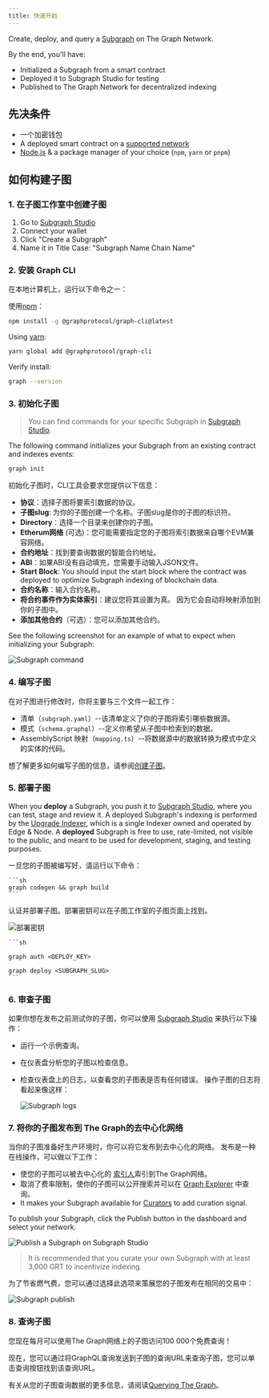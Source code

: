 ```yaml
---
title: 快速开始
---
```


Create, deploy, and query a [Subgraph](/subgraphs/developing/developer-faq/#1-what-is-a-subgraph) on The Graph Network.

By the end, you'll have:

- Initialized a Subgraph from a smart contract
- Deployed it to Subgraph Studio for testing
- Published to The Graph Network for decentralized indexing

## 先决条件

- 一个加密钱包
- A deployed smart contract on a [supported network](/supported-networks/)
- [Node.js](https://nodejs.org/) & a package manager of your choice (`npm`, `yarn` or `pnpm`)

## 如何构建子图

### 1. 在子图工作室中创建子图

1. Go to [Subgraph Studio](https://thegraph.com/studio/)
2. Connect your wallet
3. Click "Create a Subgraph"
4. Name it in Title Case: "Subgraph Name Chain Name"

### 2. 安装 Graph CLI

在本地计算机上，运行以下命令之一：

使用[npm](https://www.npmjs.com/)：

```sh
npm install -g @graphprotocol/graph-cli@latest
```

Using [yarn](https://yarnpkg.com/):

```sh
yarn global add @graphprotocol/graph-cli
```

Verify install:

```sh
graph --version
```

### 3. 初始化子图

> You can find commands for your specific Subgraph in [Subgraph Studio](https://thegraph.com/studio/).

The following command initializes your Subgraph from an existing contract and indexes events:

```sh
graph init
```

初始化子图时，CLI工具会要求您提供以下信息：

- **协议**：选择子图将要索引数据的协议。
- **子图slug**: 为你的子图创建一个名称。子图slug是你的子图的标识符。
- **Directory**：选择一个目录来创建你的子图。
- **Etherum网络** (可选)：您可能需要指定您的子图将索引数据来自哪个EVM兼容网络。
- **合约地址**：找到要查询数据的智能合约地址。
- **ABI**：如果ABI没有自动填充，您需要手动输入JSON文件。
- **Start Block**: You should input the start block where the contract was deployed to optimize Subgraph indexing of blockchain data.
- **合约名称**：输入合约名称。
- **将合约事件作为实体索引**：建议您将其设置为真。 因为它会自动将映射添加到你的子图中。
- **添加其他合约**（可选）：您可以添加其他合约。

See the following screenshot for an example of what to expect when initializing your Subgraph:

![Subgraph command](/img/CLI-Example.png)

### 4. 编写子图

在对子图进行修改时，你将主要与三个文件一起工作：

- 清单（`subgraph.yaml`）--该清单定义了你的子图将索引哪些数据源。
- 模式（`schema.graphql`）--定义你希望从子图中检索到的数据。
- AssemblyScript 映射（`mapping.ts`）--将数据源中的数据转换为模式中定义的实体的代码。

想了解更多如何编写子图的信息，请参阅[创建子图](/developing/creating-a-subgraph/)。

### 5. 部署子图

When you **deploy** a Subgraph, you push it to [Subgraph Studio](https://thegraph.com/studio/), where you can test, stage and review it. A deployed Subgraph's indexing is performed by the [Upgrade Indexer](https://thegraph.com/blog/upgrade-indexer/), which is a single Indexer owned and operated by Edge & Node. A **deployed** Subgraph is free to use, rate-limited, not visible to the public, and meant to be used for development, staging, and testing purposes.

一旦您的子图被编写好，请运行以下命令：

````
```sh
graph codegen && graph build
```
````

认证并部署子图。部署密钥可以在子图工作室的子图页面上找到。

![部署密钥](/img/subgraph-studio-deploy-key.jpg)

````
```sh

graph auth <DEPLOY_KEY>

graph deploy <SUBGRAPH_SLUG>
```
````

### 6. 审查子图

如果你想在发布之前测试你的子图，你可以使用 [Subgraph Studio](https://thegraph.com/studio/) 来执行以下操作：

- 运行一个示例查询。
- 在仪表盘分析您的子图以检查信息。
- 检查仪表盘上的日志，以查看您的子图表是否有任何错误。 操作子图的日志将看起来像这样：

  ![Subgraph logs](/img/subgraph-logs-image.png)

### 7. 将你的子图发布到 The Graph的去中心化网络

当你的子图准备好生产环境时，你可以将它发布到去中心化的网络。 发布是一种在线操作，可以做以下工作：

- 使您的子图可以被去中心化的 [索引人](/indexing/overview/)索引到The Graph网络。
- 取消了费率限制，使你的子图可以公开搜索并可以在 [Graph Explorer](https://thegraph.com/explorer/) 中查询。
- It makes your Subgraph available for [Curators](/resources/roles/curating/) to add curation signal.

To publish your Subgraph, click the Publish button in the dashboard and select your network.

![Publish a Subgraph on Subgraph Studio](/img/publish-sub-transfer.png)

> It is recommended that you curate your own Subgraph with at least 3,000 GRT to incentivize indexing.

为了节省燃气费，您可以通过选择此选项来策展您的子图发布在相同的交易中：

![Subgraph publish](/img/studio-publish-modal.png)

### 8. 查询子图

您现在每月可以使用The Graph网络上的子图访问100 000个免费查询！

现在，您可以通过将GraphQL查询发送到子图的查询URL来查询子图，您可以单击查询按钮找到该查询URL。

有关从您的子图查询数据的更多信息，请阅读[Querying The Graph](/subgraphs/querying/introduction/)。
